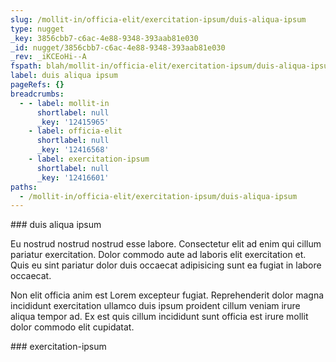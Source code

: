 ```yaml
---
slug: /mollit-in/officia-elit/exercitation-ipsum/duis-aliqua-ipsum
type: nugget
_key: 3856cbb7-c6ac-4e88-9348-393aab81e030
_id: nugget/3856cbb7-c6ac-4e88-9348-393aab81e030
_rev: _iKCEoHi--A
fspath: blah/mollit-in/officia-elit/exercitation-ipsum/duis-aliqua-ipsum.md
label: duis aliqua ipsum
pageRefs: {}
breadcrumbs:
  - - label: mollit-in
      shortlabel: null
      _key: '12415965'
    - label: officia-elit
      shortlabel: null
      _key: '12416568'
    - label: exercitation-ipsum
      shortlabel: null
      _key: '12416601'
paths:
  - /mollit-in/officia-elit/exercitation-ipsum/duis-aliqua-ipsum
---
```


<NuggetArea>
<Nugget slug="/mollit-in/officia-elit/exercitation-ipsum/duis-aliqua-ipsum" type="nugget" _key="3856cbb7-c6ac-4e88-9348-393aab81e030" _id="nugget/3856cbb7-c6ac-4e88-9348-393aab81e030" _rev="_iKCEoHi--A" fspath="blah/mollit-in/officia-elit/exercitation-ipsum/duis-aliqua-ipsum.md" label="duis aliqua ipsum" paths="/mollit-in/officia-elit/exercitation-ipsum/duis-aliqua-ipsum">
<NuggetBody>
### duis aliqua ipsum

Eu nostrud nostrud nostrud esse labore. Consectetur elit ad enim qui cillum pariatur exercitation. Dolor commodo aute ad laboris elit exercitation et. Quis eu sint pariatur dolor duis occaecat adipisicing sunt ea fugiat in labore occaecat.

Non elit officia anim est Lorem excepteur fugiat. Reprehenderit dolor magna incididunt exercitation ullamco duis ipsum proident cillum veniam irure aliqua tempor ad. Ex est quis cillum incididunt sunt officia est irure mollit dolor commodo elit cupidatat.

</NuggetBody>
<Breadcrumbs>
<Crumbs>
<Crumb _key="12415965" label="mollit-in" /><Crumb _key="12416568" label="officia-elit" /><Crumb _key="12416601" label="exercitation-ipsum" />
</Crumbs>
</Breadcrumbs>
</Nugget>

<NuggetsInbound>
</NuggetsInbound>
<NuggetsOutbound>
</NuggetsOutbound>
</NuggetArea>
<PassagesInbound>
<Passage direction="inbound" type="passage" _key="12416601" _id="passage/12416601" _rev="_iKCEoHi--_" label="exercitation-ipsum" passage="exercitation-ipsum" fspath="blah/mollit-in/officia-elit/exercitation-ipsum" paths="/mollit-in/officia-elit/exercitation-ipsum" slug="/mollit-in/officia-elit/exercitation-ipsum">
<NuggetBody>
### exercitation-ipsum

</NuggetBody>
<Breadcrumbs>
<Crumbs>
<Crumb _key="12415965" label="mollit-in" /><Crumb _key="12416568" label="officia-elit" />
</Crumbs>
</Breadcrumbs>
</Passage>

</PassagesInbound>
<PassagesOutbound>
</PassagesOutbound>